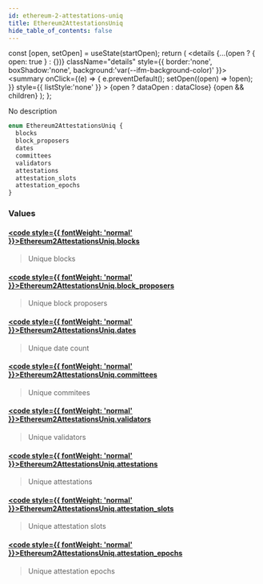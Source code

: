 ```yaml
---
id: ethereum-2-attestations-uniq
title: Ethereum2AttestationsUniq
hide_table_of_contents: false
---
```







  const [open, setOpen] = useState(startOpen);
  return (
    <details {...(open ? { open: true } : {})} className="details" style={{ border:'none', boxShadow:'none', background:'var(--ifm-background-color)' }}>
      <summary
        onClick={(e) => {
          e.preventDefault();
          setOpen((open) => !open);
        }}
        style={{ listStyle:'none' }}
      >
      {open ? dataOpen : dataClose}
      </summary>
      {open && children}
    </details>
  );
};








No description


```graphql
enum Ethereum2AttestationsUniq {
  blocks
  block_proposers
  dates
  committees
  validators
  attestations
  attestation_slots
  attestation_epochs
}
```




### Values

#### [<code style={{ fontWeight: 'normal' }}>Ethereum2AttestationsUniq.<b>blocks</b></code>](#)  
> 
> 
> Unique blocks
> 

#### [<code style={{ fontWeight: 'normal' }}>Ethereum2AttestationsUniq.<b>block_proposers</b></code>](#)  
> 
> 
> Unique block proposers
> 

#### [<code style={{ fontWeight: 'normal' }}>Ethereum2AttestationsUniq.<b>dates</b></code>](#)  
> 
> 
> Unique date count
> 

#### [<code style={{ fontWeight: 'normal' }}>Ethereum2AttestationsUniq.<b>committees</b></code>](#)  
> 
> 
> Unique commitees
> 

#### [<code style={{ fontWeight: 'normal' }}>Ethereum2AttestationsUniq.<b>validators</b></code>](#)  
> 
> 
> Unique validators
> 

#### [<code style={{ fontWeight: 'normal' }}>Ethereum2AttestationsUniq.<b>attestations</b></code>](#)  
> 
> 
> Unique attestations
> 

#### [<code style={{ fontWeight: 'normal' }}>Ethereum2AttestationsUniq.<b>attestation_slots</b></code>](#)  
> 
> 
> Unique attestation slots
> 

#### [<code style={{ fontWeight: 'normal' }}>Ethereum2AttestationsUniq.<b>attestation_epochs</b></code>](#)  
> 
> 
> Unique attestation epochs
> 



